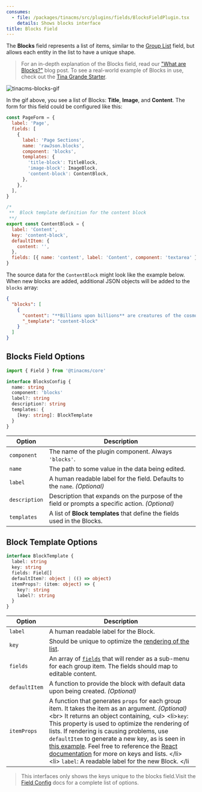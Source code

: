 ```yaml
---
consumes:
  - file: /packages/tinacms/src/plugins/fields/BlocksFieldPlugin.tsx
    details: Shows blocks interface
title: Blocks Field
---
```


<WarningCallout body="This is an advanced-use feature, and likely not something you'll need to configure. What you probably want is the content types reference!" />

The **Blocks** field represents a list of items, similar to the [Group List](/docs/reference/toolkit/fields/group-list) field, but allows each entity in the list to have a unique shape.

> For an in-depth explanation of the Blocks field, read our ["What are Blocks?"](/blog/what-are-blocks/) blog post. To see a real-world example of Blocks in use, check out the [Tina Grande Starter](https://github.com/tinacms/tina-starter-grande).

![tinacms-blocks-gif](/gif/blocks.gif)

In the gif above, you see a list of Blocks: **Title**, **Image**, and **Content**. The form for this field could be configured like this:

```jsx
const PageForm = {
  label: 'Page',
  fields: [
    {
      label: 'Page Sections',
      name: 'rawJson.blocks',
      component: 'blocks',
      templates: {
        'title-block': TitleBlock,
        'image-block': ImageBlock,
        'content-block': ContentBlock,
      },
    },
  ],
}
```

```jsx
/*
 **  Block template definition for the content block
 **/
export const ContentBlock = {
  label: 'Content',
  key: 'content-block',
  defaultItem: {
    content: '',
  },
  fields: [{ name: 'content', label: 'Content', component: 'textarea' }],
}
```

The source data for the `ContentBlock` might look like the example below. When new blocks are added, additional JSON objects will be added to the `blocks` array:

```json
{
  "blocks": [
    {
      "content": "**Billions upon billions** are creatures of the cosmos Orion's sword cosmic fugue at the edge of forever science?",
      "_template": "content-block"
    }
  ]
}
```

## Blocks Field Options

```typescript
import { Field } from '@tinacms/core'

interface BlocksConfig {
  name: string
  component: 'blocks'
  label?: string
  description?: string
  templates: {
    [key: string]: BlockTemplate
  }
}
```

| Option        | Description                                                                                     |
| ------------- | ----------------------------------------------------------------------------------------------- |
| `component`   | The name of the plugin component. Always `'blocks'`.                                            |
| `name`        | The path to some value in the data being edited.                                                |
| `label`       | A human readable label for the field. Defaults to the `name`. *(Optional)*                      |
| `description` | Description that expands on the purpose of the field or prompts a specific action. *(Optional)* |
| `templates`   | A list of **Block templates** that define the fields used in the Blocks.                        |

## Block Template Options

```typescript
interface BlockTemplate {
  label: string
  key: string
  fields: Field[]
  defaultItem?: object | (() => object)
  itemProps?: (item: object) => {
    key?: string
    label?: string
  }
}
```

| Option        | Description                                                                                                                                                                                                                                                                                                                                                                                                                                                                                                                                                                                          |
| ------------- | ---------------------------------------------------------------------------------------------------------------------------------------------------------------------------------------------------------------------------------------------------------------------------------------------------------------------------------------------------------------------------------------------------------------------------------------------------------------------------------------------------------------------------------------------------------------------------------------------------- |
| `label`       | A human readable label for the Block.                                                                                                                                                                                                                                                                                                                                                                                                                                                                                                                                                                |
| `key`         | Should be unique to optimize the [rendering of the list](https://reactjs.org/docs/lists-and-keys.html).                                                                                                                                                                                                                                                                                                                                                                                                                                                                                              |
| `fields`      | An array of [`fields`](/docs/reference/toolkit/fields) that will render as a sub-menu for each group item. The fields should map to editable content.                                                                                                                                                                                                                                                                                                                                                                                                                                                |
| `defaultItem` | A function to provide the block with default data upon being created. *(Optional)*                                                                                                                                                                                                                                                                                                                                                                                                                                                                                                                   |
| `itemProps`   | A function that generates `props` for each group item. It takes the item as an argument. *(Optional)* \<br> It returns an object containing, \<ul> \<li>`key`: This property is used to optimize the rendering of lists. If rendering is causing problems, use `defaultItem` to generate a new key, as is seen in [this example](http://tinacms.org/docs/reference/toolkit/fields/group-list#definition). Feel free to reference the [React documentation](https://reactjs.org/docs/lists-and-keys.html) for more on keys and lists. \</li> \<li> `label`: A readable label for the new Block. \</li |

> This interfaces only shows the keys unique to the blocks field.Visit the [Field Config](/docs/extending-tina/custom-field-components/#default-field-plugins "custom field component link") docs for a complete list of options.
